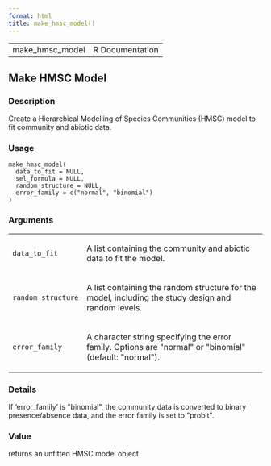```yaml
---
format: html
title: make_hmsc_model()
---
```


<html><head>
<meta http-equiv="Content-Type" content="text/html; charset=utf-8" />
<meta name="viewport" content="width=device-width, initial-scale=1.0, user-scalable=yes" />
<link rel="stylesheet" href="https://cdn.jsdelivr.net/npm/katex@0.15.3/dist/katex.min.css">
<script type="text/javascript">
const macros = { "\\R": "\\textsf{R}", "\\code": "\\texttt"};
function processMathHTML() {
    var l = document.getElementsByClassName('reqn');
    for (let e of l) { katex.render(e.textContent, e, { throwOnError: false, macros }); }
    return;
}</script>
<script defer src="https://cdn.jsdelivr.net/npm/katex@0.15.3/dist/katex.min.js"
    onload="processMathHTML();"></script>
<link rel="stylesheet" type="text/css" href="R.css" />
</head><body><div class="container"><main>

<table style="width: 100%;"><tr><td>make_hmsc_model</td><td style="text-align: right;">R Documentation</td></tr></table>

<h2>Make HMSC Model</h2>

<h3>Description</h3>

<p>Create a Hierarchical Modelling of Species Communities (HMSC) model to
fit community and abiotic data.
</p>


<h3>Usage</h3>

<pre><code class='language-R'>make_hmsc_model(
  data_to_fit = NULL,
  sel_formula = NULL,
  random_structure = NULL,
  error_family = c("normal", "binomial")
)
</code></pre>


<h3>Arguments</h3>

<table>
<tr><td><code id="data_to_fit">data_to_fit</code></td>
<td>
<p>A list containing the community and abiotic data to fit the model.</p>
</td></tr>
<tr><td><code id="random_structure">random_structure</code></td>
<td>
<p>A list containing the random structure for the model, including the
study design and random levels.</p>
</td></tr>
<tr><td><code id="error_family">error_family</code></td>
<td>
<p>A character string specifying the error family. Options are &quot;normal&quot; or
&quot;binomial&quot; (default: &quot;normal&quot;).</p>
</td></tr>
</table>


<h3>Details</h3>

<p>If 'error_family' is &quot;binomial&quot;, the community data is converted to binary
presence/absence data, and the error family is set to &quot;probit&quot;.
</p>


<h3>Value</h3>

<p>returns an unfitted HMSC model object.
</p>

</main>

</div>
</body></html>

